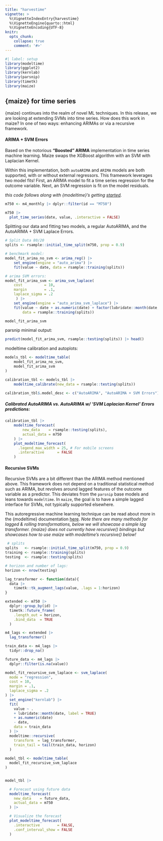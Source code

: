 ```yaml
---
title: "harvestime"
vignette: >
  %\VignetteIndexEntry{harvestime}
  %\VignetteEngine{quarto::html}
  %\VignetteEncoding{UTF-8}
knitr:
  opts_chunk:
    collapse: true
    comment: '#>'
---
```


```r
#| label: setup
library(modeltime)
library(ggplot2)
library(kernlab)
library(parsnip)
library(timetk)
library(maize)
```


## {maize} for time series

{maize} continues into the realm of novel ML techniques. In this release, we are looking at extending SVMs into time series. How does this work in maize? In one of two ways: enhancing ARIMAs or via a recursive framework. 

#### ARIMA + SVM Errors

Based on the notorious **"Boosted" ARIMA** implementation in time series machine learning. Maize swaps the XGBoost algorithm with an SVM with Laplacian Kernel.   
    
Within this implementation, both `autoARIMA` and `ARIMA` models are both supported, with or without external regressors. This framework leverages two model fits! First, an ARIMA model to fit a time series regression for the outcome variable. Next, an SVM regression is fit on the model residuals. 

*this code follows along with {modeltime}'s getting [started](https://business-science.github.io/modeltime/articles/getting-started-with-modeltime.html).*

```r
m750 <- m4_monthly |> dplyr::filter(id == "M750")

m750 |>
  plot_time_series(date, value, .interactive = FALSE)
```

Splitting our data and fitting two models, a regular AutoARIMA, and the AutoARIMA  + SVM Laplace Errors.

```r
# Split Data 80/20
splits <- rsample::initial_time_split(m750, prop = 0.9)

# benchmark model:
model_fit_arima_no_svm <- arima_reg() |>
    set_engine(engine = "auto_arima") |>
    fit(value ~ date, data = rsample::training(splits))

# arima SVM errors:
model_fit_arima_svm <- arima_svm_laplace(
    cost          = 10,
    margin        = .1,
    laplace_sigma = .2
     ) |>
    set_engine(engine = "auto_arima_svm_laplace") |>
    fit(value ~ date + as.numeric(date) + factor(lubridate::month(date, label = TRUE), ordered = F),
        data = rsample::training(splits))

model_fit_arima_svm
```

parsnip minimal output:
```r
predict(model_fit_arima_svm, rsample::testing(splits)) |> head()
```


modeltime calibration and autoplots:
```r
models_tbl <- modeltime_table(
    model_fit_arima_no_svm,
    model_fit_arima_svm
)

calibration_tbl <- models_tbl |>
    modeltime_calibrate(new_data = rsample::testing(splits))

calibration_tbl$.model_desc <- c("AutoARIMA", "AutoARIMA + SVM Errors")

```


##### Calibrated AutoARIMA vs. AutoARIMA w/ 'SVM Laplacian Kernel' Errors predictions:
```r
calibration_tbl |>
    modeltime_forecast(
        new_data    = rsample::testing(splits),
        actual_data = m750
    ) |>
    plot_modeltime_forecast(
      .legend_max_width = 25, # For mobile screens
      .interactive      = FALSE
    )
```

#### Recursive SVMs

Recursive SVMs are a bit different than the ARIMA method mentioned above. This framework does not depend on a traditional statistical method such as ARIMA, but revolves around lagged features of the outcome variable as a predictor. This deviates from the `parsnip` base models and leans towards `modeltime`. In `maize`, the goal is to have a simple lagged interface for SVMs, not typically supported elsewhere.

This autoregressive machine learning technique can be read about more in the {modeltime} documentation [here](https://business-science.github.io/modeltime/articles/recursive-forecasting.html). *Note there are many methods for lagged & rolling transformations, below we will showcase a simple lag transformer. {maize} does not currently have recursive() bindings but showcases how to use maize with modeltime's recursive() below!*


```r
 # splits 
splits   <- rsample::initial_time_split(m750, prop = 0.9)
training <- rsample::training(splits) 
testing  <- rsample::testing(splits)  

# horizon and number of lags:
horizon <- nrow(testing)

lag_transformer <- function(data){
  data |>
    timetk::tk_augment_lags(value, .lags = 1:horizon)
}

```


```r

extended <- m750 |>
  dplyr::group_by(id) |>
  timetk::future_frame(
    .length_out = horizon,
    .bind_data  = TRUE
  )

m4_lags <- extended |>
  lag_transformer()

train_data <- m4_lags |>
  tidyr::drop_na()

future_data <- m4_lags |>
  dplyr::filter(is.na(value))

model_fit_recursive_svm_laplace <- svm_laplace(
  mode = "regression",
  cost = 10,
  margin = .1,
  laplace_sigma = .2
) |>
  set_engine("kernlab") |>
  fit(
    value ~ .
    + lubridate::month(date, label = TRUE)
    + as.numeric(date)
    - date,
    data = train_data
  ) |>
  modeltime::recursive(
    transform  = lag_transformer,
    train_tail = tail(train_data, horizon)
  )
  
model_tbl <- modeltime_table(
  model_fit_recursive_svm_laplace
)


model_tbl |>

  # Forecast using future data
  modeltime_forecast(
    new_data    = future_data,
    actual_data = m750
  ) |>

  # Visualize the forecast
  plot_modeltime_forecast(
    .interactive        = FALSE,
    .conf_interval_show = FALSE
  )

```
